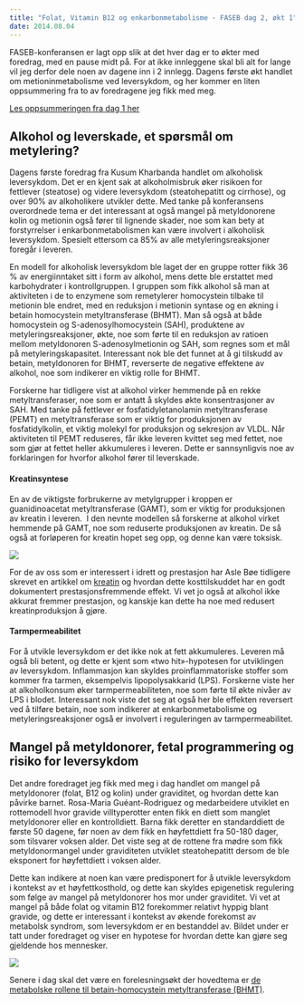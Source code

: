 ```yaml
---
title: "Folat, Vitamin B12 og enkarbonmetabolisme - FASEB dag 2, økt 1"
date: 2014.08.04
---
```


FASEB-konferansen er lagt opp slik at det hver dag er to økter med foredrag, med en pause midt på. For at ikke innleggene skal bli alt for lange vil jeg derfor dele noen av dagene inn i 2 innlegg. Dagens første økt handlet om metioninmetabolisme ved leversykdom, og her kommer en liten oppsummering fra to av foredragene jeg fikk med meg.

[Les oppsummeringen fra dag 1 her](faseb2014-1.qmd "Folat, vitamin B12 og enkarbonmetabolisme – FASEB dag 1")

## Alkohol og leverskade, et spørsmål om metylering?

Dagens første foredrag fra Kusum Kharbanda handlet om alkoholisk leversykdom. Det er en kjent sak at alkoholmisbruk øker risikoen for fettlever (steatose) og videre leversykdom (steatohepatitt og cirrhose), og over 90% av alkoholikere utvikler dette. Med tanke på konferansens overordnede tema er det interessant at også mangel på metyldonorene kolin og metionin også fører til lignende skader, noe som kan bety at forstyrrelser i enkarbonmetabolismen kan være involvert i alkoholisk leversykdom. Spesielt ettersom ca 85% av alle metyleringsreaksjoner foregår i leveren.

En modell for alkoholisk leversykdom ble laget der en gruppe rotter fikk 36 % av energiinntaket sitt i form av alkohol, mens dette ble erstattet med karbohydrater i kontrollgruppen. I gruppen som fikk alkohol så man at aktiviteten i de to enzymene som remetylerer homocystein tilbake til metionin ble endret, med en reduksjon i metionin syntase og en økning i betain homocystein metyltransferase (BHMT). Man så også at både homocystein og S-adenosylhomocystein (SAH), produktene av metyleringsreaksjoner, økte, noe som førte til en reduksjon av ratioen mellom metyldonoren S-adenosylmetionin og SAH, som regnes som et mål på metyleringskapasitet. Interessant nok ble det funnet at å gi tilskudd av betain, metyldonoren for BHMT, reverserte de negative effektene av alkohol, noe som indikerer en viktig rolle for BHMT.

Forskerne har tidligere vist at alkohol virker hemmende på en rekke metyltransferaser, noe som er antatt å skyldes økte konsentrasjoner av SAH. Med tanke på fettlever er fosfatidyletanolamin metyltransferase (PEMT) en metyltransferase som er viktig for produksjonen av fosfatidylkolin, et viktig molekyl for produksjon og sekresjon av VLDL. Når aktiviteten til PEMT reduseres, får ikke leveren kvittet seg med fettet, noe som gjør at fettet heller akkumuleres i leveren. Dette er sannsynligvis noe av forklaringen for hvorfor alkohol fører til leverskade.

#### Kreatinsyntese

En av de viktigste forbrukerne av metylgrupper i kroppen er guanidinoacetat metyltransferase (GAMT), som er viktig for produksjonen av kreatin i leveren.  I den nevnte modellen så forskerne at alkohol virket hemmende på GAMT, noe som reduserte produksjonen av kreatin. De så også at forløperen for kreatin hopet seg opp, og denne kan være toksisk.

![](images/clipboard-148361664.png)

For de av oss som er interessert i idrett og prestasjon har Asle Bøe tidligere skrevet en artikkel om [kreatin](http://www.friskogfunksjonell.no/kreatin/ "Kreatin – noe for deg?") og hvordan dette kosttilskuddet har en godt dokumentert prestasjonsfremmende effekt. Vi vet jo også at alkohol ikke akkurat fremmer prestasjon, og kanskje kan dette ha noe med redusert kreatinproduksjon å gjøre.

#### Tarmpermeabilitet

For å utvikle leversykdom er det ikke nok at fett akkumuleres. Leveren må også bli betent, og dette er kjent som «two hit»-hypotesen for utviklingen av leversykdom. Inflammasjon kan skyldes proinflammatoriske stoffer som kommer fra tarmen, eksempelvis lipopolysakkarid (LPS). Forskerne viste her at alkoholkonsum øker tarmpermeabiliteten, noe som førte til økte nivåer av LPS i blodet. Interessant nok viste det seg at også her ble effekten reversert ved å tilføre betain, noe som indikerer at enkarbonmetabolisme og metyleringsreaksjoner også er involvert i reguleringen av tarmpermeabilitet.

## Mangel på metyldonorer, fetal programmering og risiko for leversykdom

Det andre foredraget jeg fikk med meg i dag handlet om mangel på metyldonorer (folat, B12 og kolin) under graviditet, og hvordan dette kan påvirke barnet. Rosa-Maria Guéant-Rodriguez og medarbeidere utviklet en rottemodell hvor gravide villtyperotter enten fikk en diett som manglet metyldonorer eller en kontrolldiett. Barna fikk deretter en standarddiett de første 50 dagene, før noen av dem fikk en høyfettdiett fra 50-180 dager, som tilsvarer voksen alder. Det viste seg at de rottene fra mødre som fikk metyldonormangel under graviditeten utviklet steatohepatitt dersom de ble eksponert for høyfettdiett i voksen alder.

Dette kan indikere at noen kan være predisponert for å utvikle leversykdom i kontekst av et høyfettkosthold, og dette kan skyldes epigenetisk regulering som følge av mangel på metyldonorer hos mor under graviditet. Vi vet at mangel på både folat og vitamin B12 forekommer relativt hyppig blant gravide, og dette er interessant i kontekst av økende forekomst av metabolsk syndrom, som leversykdom er en bestanddel av. Bildet under er tatt under foredraget og viser en hypotese for hvordan dette kan gjøre seg gjeldende hos mennesker.

![](images/clipboard-2378294827.png)

Senere i dag skal det være en forelesningsøkt der hovedtema er [de metabolske rollene til betain-homocystein metyltransferase (BHMT)](http://www.friskogfunksjonell.no/faseb-2b/ "Folat, Vitamin B12 og enkarbonmetabolisme – FASEB dag 2, økt 2").

